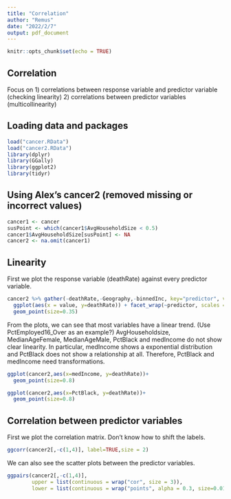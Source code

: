 ---
title: "Correlation"
author: "Remus"
date: "2022/2/7"
output: pdf_document
---

```{r setup, include=FALSE}
knitr::opts_chunk$set(echo = TRUE)
```

## Correlation

Focus on 1) correlations between response variable and predictor variable (checking linearity)
         2) correlations between predictor variables (multicollinearity)
         
## Loading data and packages

```{r Loading, message = FALSE}
load("cancer.RData")
load("cancer2.RData")
library(dplyr)
library(GGally) 
library(ggplot2)
library(tidyr)  

```

## Using Alex's cancer2 (removed missing or incorrect values)
```{r cancer2}
cancer1 <- cancer
susPoint <- which(cancer1$AvgHouseholdSize < 0.5)
cancer1$AvgHouseholdSize[susPoint] <- NA
cancer2 <- na.omit(cancer1)
```

## Linearity

First we plot the response variable (deathRate) against every predictor variable.

```{r Linearity, echo=FALSE}
cancer2 %>% gather(-deathRate,-Geography,-binnedInc, key="predictor", value="value") %>%
  ggplot(aes(x = value, y=deathRate)) + facet_wrap(~predictor, scales = "free") +
  geom_point(size=0.35)
```

From the plots, we can see that most variables have a linear trend. (Use PctEmployed16_Over as an example?)
AvgHouseholdsize, MedianAgeFemale, MedianAgeMale, PctBlack and medIncome do not show clear linearity.
In particular, medIncome shows a exponential distribution and PctBlack does not show a relationship at all.
Therefore, PctBlack and medIncome need transformations.

```{r medIncome,echo=FALSE}
ggplot(cancer2,aes(x=medIncome, y=deathRate))+
  geom_point(size=0.8)
```
```{r PctBlack,echo=FALSE}
ggplot(cancer2,aes(x=PctBlack, y=deathRate))+
  geom_point(size=0.8)
```

## Correlation between predictor variables

First we plot the correlation matrix.
Don't know how to shift the labels.
```{r Correlation matrix, echo=FALSE}
ggcorr(cancer2[,-c(1,4)], label=TRUE,size = 2)
```

We can also see the scatter plots between the predictor variables.
```{r Correlation scatter,echo=FALSE}
ggpairs(cancer2[,-c(1,4)],
        upper = list(continuous = wrap("cor", size = 3)),
        lower = list(continuous = wrap("points", alpha = 0.3, size=0.01)))
```

